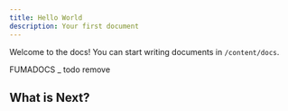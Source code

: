 ```yaml
---
title: Hello World
description: Your first document
---
```


Welcome to the docs! You can start writing documents in `/content/docs`.

FUMADOCS \_ todo remove

## What is Next?

<Cards>
	<Card title="Learn more about Next.js" href="https://nextjs.org/docs" />
	<Card title="Learn more about Fumadocs" href="https://fumadocs.vercel.app" />
</Cards>
